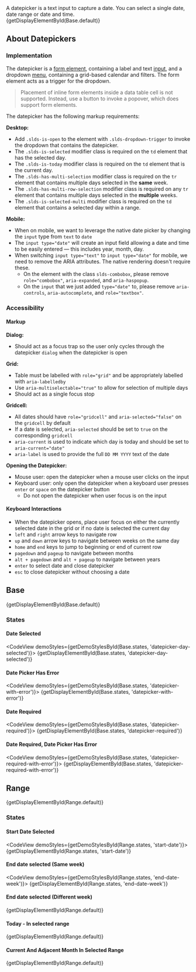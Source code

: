 
<div className="doc lead">
  A datepicker is a text input to capture a date. You can select a single date, date range or date and time.
</div>

<CodeView exampleOnly demoStyles={getDemoStylesById(Base.default)}>
  {getDisplayElementById(Base.default)}
</CodeView>

## About Datepickers

### Implementation

The datepicker is a [form element](/components/form-element), containing a label and text [input](/components/input), and a dropdown [menu](/components/menus), containing a grid-based calendar and filters. The form element acts as a trigger for the dropdown.

<Blockquote type="warning">
  <p>
    Placement of inline form elements inside a data table cell is not supported. Instead, use a button to invoke a popover, which does support form elements.
  </p>
</Blockquote>

The datepicker has the following markup requirements:

**Desktop:**
  - Add `.slds-is-open` to the element with `.slds-dropdown-trigger` to invoke the dropdown that contains the datepicker.
  - The `.slds-is-selected` modifier class is required on the `td` element that has the selected day.
  - The `.slds-is-today` modifier class is required on the `td` element that is the current day.
  - The `.slds-has-multi-selection` modifier class is required on the `tr` element that contains multiple days selected in the **same** week.
  - The `.slds-has-multi-row-selection` modifier class is required on any `tr` element that contains multiple days selected in the **multiple** weeks.
  - The `.slds-is-selected-multi` modifier class is required on the `td` element that contains a selected day within a range.

**Mobile:**
  - When on mobile, we want to leverage the native date picker by changing the `input` type from `text` to `date`
  - The `input type="date"` will create an input field allowing a date and time to be easily entered — this includes year, month, day.
  - When switching `input type="text"` to `input type="date"` for mobile, we need to remove the ARIA attributes. The native rendering doesn't require these.
    - On the element with the class `slds-combobox`, please remove `role="combobox"`, `aria-expanded`, and `aria-haspopup`.
    - On the `input` that we just added `type="date"` to, please remove `aria-controls`, `aria-autocomplete`, and `role="textbox"`.

### Accessibility

#### Markup

**Dialog:**

  - Should act as a focus trap so the user only cycles through the datepicker `dialog` when the datepicker is open

**Grid:**

  - Table must be labelled with `role="grid"` and be appropriately labelled with `aria-labelledby`
  - Use `aria-multiselectable="true"` to allow for selection of multiple days
  - Should act as a single focus stop

**Gridcell:**

  - All dates should have `role="gridcell"` and `aria-selected="false"` on the `gridcell` by default
  - If a date is selected, `aria-selected` should be set to `true` on the corresponding `gridcell`
  - `aria-current` is used to indicate which day is today and should be set to `aria-current="date"`
  - `aria-label` is used to provide the full `DD MM YYYY` text of the date

**Opening the Datepicker:**

  - Mouse user: open the datepicker when a mouse user clicks on the input
  - Keyboard user: only open the datepicker when a keyboard user presses `enter` or `space` on the datepicker button
    - Do not open the datepicker when user focus is on the input

#### Keyboard Interactions

  - When the datepicker opens, place user focus on either the currently selected date in the grid or if no date is selected the current day
  - `left` and `right` arrow keys to navigate row
  - `up` and `down` arrow keys to navigate between weeks on the same day
  - `home` and `end` keys to jump to beginning or end of current row
  - `pagedown` and `pageup` to navigate between months
  - `alt + pagedown` and `alt + pageup` to navigate between years
  - `enter` to select date and close datepicker
  - `esc` to close datepicker without choosing a date

## Base
<CodeView demoStyles={getDemoStylesById(Base.default)}>
  {getDisplayElementById(Base.default)}
</CodeView>

### States

#### Date Selected
<CodeView demoStyles={getDemoStylesById(Base.states, 'datepicker-day-selected')}>
  {getDisplayElementById(Base.states, 'datepicker-day-selected')}
</CodeView>

#### Date Picker Has Error
<CodeView demoStyles={getDemoStylesById(Base.states, 'datepicker-with-error')}>
  {getDisplayElementById(Base.states, 'datepicker-with-error')}
</CodeView>

#### Date Required
<CodeView demoStyles={getDemoStylesById(Base.states, 'datepicker-required')}>
  {getDisplayElementById(Base.states, 'datepicker-required')}
</CodeView>

#### Date Required, Date Picker Has Error
<CodeView demoStyles={getDemoStylesById(Base.states, 'datepicker-required-with-error')}>
  {getDisplayElementById(Base.states, 'datepicker-required-with-error')}
</CodeView>


## Range
<CodeView demoStyles={getDemoStylesById(Range.default)}>
  {getDisplayElementById(Range.default)}
</CodeView>

### States

#### Start Date Selected
<CodeView demoStyles={getDemoStylesById(Range.states, 'start-date')}>
  {getDisplayElementById(Range.states, 'start-date')}
</CodeView>

#### End date selected (Same week)
<CodeView demoStyles={getDemoStylesById(Range.states, 'end-date-week')}>
  {getDisplayElementById(Range.states, 'end-date-week')}
</CodeView>

#### End date selected (Different week)
<CodeView demoStyles={getDemoStylesById(Range.default)}>
  {getDisplayElementById(Range.default)}
</CodeView>

#### Today - In selected range
<CodeView demoStyles={getDemoStylesById(Range.default)}>
  {getDisplayElementById(Range.default)}
</CodeView>

#### Current And Adjacent Month In Selected Range
<CodeView demoStyles={getDemoStylesById(Range.default)}>
  {getDisplayElementById(Range.default)}
</CodeView>
